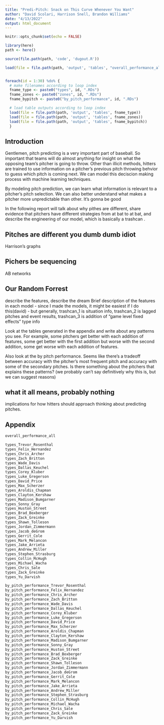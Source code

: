 ```yaml
---
title: "Predi-Pitch: Snack on This Curve Whenever You Want"
author: "David Scolari, Harrison Snell, Brandon Williams"
date: "4/13/2022"
output: html_document
---
```


```r
knitr::opts_chunk$set(echo = FALSE)

library(here)
path <- here()

source(file.path(path, 'code', 'dugout.R'))

load(file = file.path(path, 'output', 'tables', "overall_performance_all.RDs"))


foreach(id = 1:30) %do% {
  # make filenames according to loop index
  fname_type <- paste0("types", id, ".RDs")
  fname_zones <- paste0("zones", id, ".RDs")
  fname_bypitch <- paste0("by_pitch_performance", id, ".RDs")

  # load table outputs according to loop index
  load(file = file.path(path, 'output', 'tables', fname_type))
  load(file = file.path(path, 'output', 'tables', fname_zones))
  load(file = file.path(path, 'output', 'tables', fname_bypitch))
  }
```

## Introduction
Gentlemen, pitch predicting is a very important part of baseball. So important that teams will do almost anything for insight on what the opposing team's pitcher is going to throw. Other than illicit methods, hitters are trained to use information on a pitcher's previous pitch throwing behvior to guess which pitch is coming next. We can model this deciscion making process with machine learning techniques. 

By modeling pitch prediction, we can learn what information is relevant to a pitcher's pitch selection. We can also better understand what makes a pitcher more unpredictable than other. It's gonna be good

In the following report will talk about why pithes are different, share evidence that pitchers have different strategies from at bat to at bat, and describe the engineering of our model, which is basically a trashcan .

## Pitches are different you dumb dumb idiot
Harrison's graphs

## Pichers be sequencing
AB networks

## Our Random Forrest 
describe the features, describe the dream 
Brief description of the features in each model
 - since I made the models, it might be easiest if I do this(david)
 - but generally, trashcan_1 is situation info, trashcan_2 is lagged pitches and event results, trashcan_3 is addition of "game level fixed effects" type info
 
Look at the tables generated in the appendix and write about any patterns you see. For example, some pitchers get better with each addition of features, some get better with the first addition but worse with the second addition, some get worse with each addition of features. 

Also look at the by pitch performance. Seems like there's a tradeoff between accuracy with the pitcher's most frequent pitch and accuracy with some of the secondary pitches. Is there something about the pitchers that explains these patterns? (we probably can't say definitively why this is, but we can suggest reasons)


## what it all means, probably nothing 

implications for how hitters should approach thinking about predicting pitches. 

## Appendix
```r
overall_performance_all

types_Trevor_Rosenthal
types_Felix_Hernandez
types_Chris_Archer
types_Zach_Britton
types_Wade_Davis
types_Dallas_Keuchel
types_Corey_Kluber
types_Luke_Gregerson
types_David_Price
types_Max_Scherzer
types_Aroldis_Chapman
types_Clayton_Kershaw
types_Madison_Bumgarner
types_Sonny_Gray
types_Huston_Street
types_Brad_Boxberger
types_Zack_Greinke
types_Shawn_Tolleson
types_Jordan_Zimmermann
types_Jacob_deGrom
types_Gerrit_Cole
types_Mark_Melancon
types_Jake_Arrieta
types_Andrew_Miller
types_Stephen_Strasburg
types_Collin_McHugh
types_Michael_Wacha
types_Chris_Sale
types_Zack_Greinke
types_Yu_Darvish

by_pitch_performance_Trevor_Rosenthal
by_pitch_performance_Felix_Hernandez
by_pitch_performance_Chris_Archer
by_pitch_performance_Zach_Britton
by_pitch_performance_Wade_Davis
by_pitch_performance_Dallas_Keuchel
by_pitch_performance_Corey_Kluber
by_pitch_performance_Luke_Gregerson
by_pitch_performance_David_Price
by_pitch_performance_Max_Scherzer
by_pitch_performance_Aroldis_Chapman
by_pitch_performance_Clayton_Kershaw
by_pitch_performance_Madison_Bumgarner
by_pitch_performance_Sonny_Gray
by_pitch_performance_Huston_Street
by_pitch_performance_Brad_Boxberger
by_pitch_performance_Zack_Greinke
by_pitch_performance_Shawn_Tolleson
by_pitch_performance_Jordan_Zimmermann
by_pitch_performance_Jacob_deGrom
by_pitch_performance_Gerrit_Cole
by_pitch_performance_Mark_Melancon
by_pitch_performance_Jake_Arrieta
by_pitch_performance_Andrew_Miller
by_pitch_performance_Stephen_Strasburg
by_pitch_performance_Collin_McHugh
by_pitch_performance_Michael_Wacha
by_pitch_performance_Chris_Sale
by_pitch_performance_Zack_Greinke
by_pitch_performance_Yu_Darvish

```